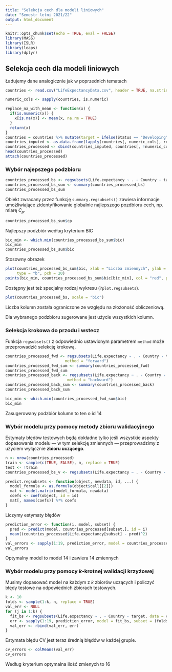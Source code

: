 ```yaml
---
title: "Selekcja cech dla modeli liniowych"
date: "Semestr letni 2021/22"
output: html_document
---
```


```r
knitr::opts_chunk$set(echo = TRUE, eval = FALSE)
library(MASS)
library(ISLR)
library(leaps)
library(dplyr)
```

## Selekcja cech dla modeli liniowych

Ładujemy dane analogicznie jak w poprzednich tematach

```r
countries <- read.csv("LifeExpectancyData.csv", header = TRUE, na.strings = "?")

numeric_cols <- sapply(countries, is.numeric)

replace_na_with_mean <- function(x) {
  if(is.numeric(x)) {
    x[is.na(x)] <- mean(x, na.rm = TRUE)
  }
  return(x)
}
countries = countries %>% mutate(target = ifelse(Status == "Developing", 0, 1))
countries_imputed <- as.data.frame(lapply(countries[, numeric_cols], replace_na_with_mean))
countries_processed <- cbind(countries_imputed, countries[, !numeric_cols, drop = FALSE])
head(countries_processed)
attach(countries_processed)
```

### Wybór najepszego podzbioru

```r
countries_processed_bs <- regsubsets(Life.expectancy ~ . - Country - target, data = countries_processed)
countries_processed_bs_sum <- summary(countries_processed_bs)
countries_processed_bs_sum
```

Obiekt zwracany przez funkcję `summary.regsubsets()` zawiera informacje umożliwiające
zidentyfikowanie globalnie najlepszego pozdbioru cech, np. miarę $C_p$.
```r
countries_processed_bs_sum$cp
```

Najlepszy podzbiór według kryterium BIC
```r
bic_min <- which.min(countries_processed_bs_sum$bic)
bic_min
countries_processed_bs_sum$bic
```

Stosowny obrazek
```r
plot(countries_processed_bs_sum$bic, xlab = "Liczba zmiennych", ylab = "BIC", col = "green",
     type = "b", pch = 20)
points(bic_min, countries_processed_bs_sum$bic[bic_min], col = "red", pch = 9)
```

Dostępny jest też specjalny rodzaj wykresu (`?plot.regsubsets`).
```r
plot(countries_processed_bs, scale = "bic")
```

Liczba kolumn została ograniczone ze względu na złożoność obliczeniową.

Dla wybranego podzbioru sugerowane jest użycie wszystkich kolumn.

### Selekcja krokowa do przodu i wstecz

Funkcja `regsubsets()` z odpowiednio ustawionym parametrem `method` może
przeprowadzić selekcję krokową.
```r
countries_processed_fwd <- regsubsets(Life.expectancy ~ . - Country - target, data = countries_processed, nvmax = 19, 
                          method = "forward")
countries_processed_fwd_sum <- summary(countries_processed_fwd)
countries_processed_fwd_sum
countries_processed_back <- regsubsets(Life.expectancy ~ . - Country - target, data = countries_processed, nvmax = 19, 
                           method = "backward")
countries_processed_back_sum <- summary(countries_processed_back)
countries_processed_back_sum
```
```r
bic_min <- which.min(countries_processed_fwd_sum$bic)
bic_min
```

Zasugerowany podzbiór kolumn to ten o id 14

### Wybór modelu przy pomocy metody zbioru walidacyjnego

Estymaty błędów testowych będą dokładne tylko jeśli
wszystkie aspekty dopasowania modelu --- w tym selekcję zmiennych ---
przeprowadzimy z użyciem wyłącznie **zbioru uczącego**.
```r
n <- nrow(countries_processed)
train <- sample(c(TRUE, FALSE), n, replace = TRUE)
test <- !train
countries_processed_bs_v <- regsubsets(Life.expectancy ~ . - Country - target, data = countries_processed[train,], nvmax = 19)
```


```r
predict.regsubsets <- function(object, newdata, id, ...) {
  model_formula <- as.formula(object$call[[2]])
  mat <- model.matrix(model_formula, newdata)
  coefs <- coef(object, id = id)
  mat[, names(coefs)] %*% coefs
}
```

Liczymy estymaty błędów
```r
prediction_error <- function(i, model, subset) {
  pred <- predict(model, countries_processed[subset,], id = i)
  mean((countries_processed$Life.expectancy[subset] - pred)^2)
}
val_errors <- sapply(1:19, prediction_error, model = countries_processed_bs_v, subset = test)
val_errors
```

Optymalny model to model 14 i zawiera 14 zmiennych


### Wybór modelu przy pomocy $k$-krotnej walidacji krzyżowej

Musimy dopasować model na każdym z $k$ zbiorów uczących i policzyć błędy
testowe na odpowiednich zbiorach testowych.
```r
k <- 10
folds <- sample(1:k, n, replace = TRUE)
val_err <- NULL
for (j in 1:k) {
  fit_bs <- regsubsets(Life.expectancy ~ . - Country - target, data = countries_processed[folds != j,], nvmax = 19)
  err <- sapply(1:19, prediction_error, model = fit_bs, subset = (folds == j))
  val_err <- rbind(val_err, err)
}
```

Estymata błędu CV jest teraz średnią błędów w każdej grupie.
```r
cv_errors <- colMeans(val_err)
cv_errors
```

Według kryterium optymalna ilość zmienych to 16

